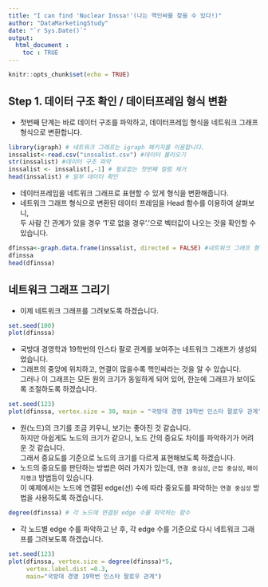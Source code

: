 ```yaml
---
title: "I can find 'Nuclear Inssa!'(나는 핵인싸를 찾을 수 있다!)"
author: "DataMarketingStudy"
date: "`r Sys.Date()`"
output: 
  html_document :  
    toc : TRUE
---
```


```r
knitr::opts_chunk$set(echo = TRUE)
```

## Step 1. 데이터 구조 확인 / 데이터프레임 형식 변환

 + 첫번째 단계는 바로 데이터 구조를 파악하고, 데이터프레임 형식을 네트워크 그래프 형식으로 변환합니다.

```r
library(igraph) # 네트워크 그래프는 igraph 패키지를 이용합니다.
inssalist<-read.csv("inssalist.csv") #데이터 불러오기
str(inssalist) #데이터 구조 파악
inssalist <- inssalist[,-1] # 필요없는 첫번째 컬럼 제거
head(inssalist) # 일부 데이터 확인
```

 + 데이터프레임을 네트워크 그래프로 표현할 수 있게 형식을 변환해줍니다.
 + 네트워크 그래프 형식으로 변환된 데이터 프레임을 Head 함수를 이용하여 살펴보니,  
   두 사람 간 관계가 있을 경우 '1'로 없을 경우 '.'으로 벡터값이 나오는 것을 확인할 수 있습니다. 

```r
dfinssa<-graph.data.frame(inssalist, directed = FALSE) #네트워크 그래프 형식으로 변환
dfinssa
head(dfinssa)
```

## 네트워크 그래프 그리기

 + 이제 네트워크 그래프를 그려보도록 하겠습니다.

```r
set.seed(100)
plot(dfinssa)
```

 + 국방대 경영학과 19학번의 인스타 팔로 관계를 보여주는 네트워크 그래프가 생성되었습니다.
 + 그래프의 중앙에 위치하고, 연결이 많을수록 핵인싸라는 것을 알 수 있습니다.  
   그러나 이 그래프는 모든 원의 크기가 동일하게 되어 있어, 한눈에 그래프가 보이도록 조절하도록 하겠습니다.

```r
set.seed(123)
plot(dfinssa, vertex.size = 30, main = "국방대 경영 19학번 인스타 팔로우 관계")
```

 + 원(노드)의 크기를 조금 키우니, 보기는 좋아진 것 같습니다.  
   하지만 아쉽게도 노드의 크기가 같으니, 노드 간의 중요도 차이를 파악하기가 어려운 것 같습니다.  
   그래서 중요도를 기준으로 노드의 크기를 다르게 표현해보도록 하겠습니다.  
 + 노드의 중요도를 판단하는 방법은 여러 가지가 있는데, `연결 중심성`, `근접 중심성`, `페이지랭크` 방법등이 있습니다.  
   이 예제에서는 노드에 연결된 edge(선) 수에 따라 중요도를 파악하는 `연결 중심성` 방법을 사용하도록 하겠습니다.
   
```r
degree(dfinssa) # 각 노드에 연결된 edge 수를 파악하는 함수
```

 + 각 노드별 edge 수를 파악하고 난 후, 각 edge 수를 기준으로 다시 네트워크 그래프를 그려보도록 하겠습니다.
 
```r
set.seed(123)
plot(dfinssa, vertex.size = degree(dfinssa)*5,
     vertex.label.dist =0.3,
     main="국방대 경영 19학번 인스타 팔로우 관계")
```
